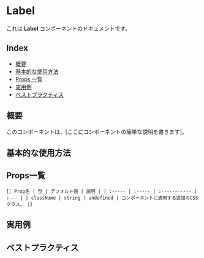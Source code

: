 
<Meta of={LabelStories} />

# Label

これは **Label** コンポーネントのドキュメントです。


## Index

- [概要](#概要)
- [基本的な使用方法](#基本的な使用方法)
- [Props 一覧](#props一覧)
- [実用例](#実用例)
- [ベストプラクティス](#ベストプラクティス)


## 概要

このコンポーネントは、[ここにコンポーネントの簡単な説明を書きます]。


## 基本的な使用方法

<Source of={LabelStories.Default} />
<Canvas of={LabelStories.Default} />

## Props一覧
<Markdown>{`
| Prop名 | 型 | デフォルト値 | 説明 |
| :----- | :----- | :----------- | :--- |
| className | string | undefined | コンポーネントに適用する追加のCSSクラス。 |
`}</Markdown>


## 実用例


## ベストプラクティス